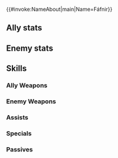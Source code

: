 {{#invoke:NameAbout|main|Name=Fáfnir}}{{HeroPage Tabs}}
{{Hero Infobox
|Name=Fáfnir
|Title=King of Desolation
|Origin=Fire Emblem Heroes
|Gender=Male
|WeaponType=Blue Lance
|MoveType=Cavalry
|actorEN=Griffin Puatu
|actorJP=加藤和樹
|artist=コザキユースケ
|additionDate=2021-01-07
|releaseDate=May 8, 2025
|cv1=0
|cv2=500200
|Person=Fáfnir
|Properties=limited,ghb
|description=King of Niðavellir who rose from his station as a lowly soldier. Remembers nothing of his past.
|TagID=ファフニール
|InternalID=1241
|EnemyInternalID=60
}}
==Ally stats==
{{Stats Page|noheader=1
|Lv1HP=18|Lv1ATK=9|Lv1SPD=12|Lv1DEF=11|Lv1RES=3
|GRHP=50|GRATK=90|GRSPD=80|GRDEF=60|GRRES=35
}}
==Enemy stats==
{{Stats Page/Enemy|noheader=1
|Lv1HP=18|Lv1ATK=8|Lv1SPD=11|Lv1DEF=9|Lv1RES=3
|GRHP=50|GRATK=70|GRSPD=60|GRDEF=65|GRRES=30
}}
==Skills==
===Ally Weapons===
{{Weapons Table
|weapon1=Iron Lance
|weapon1Default=1
|weapon1Unlock=1
|weapon2=Steel Lance
|weapon2Default=2
|weapon2Unlock=2
|weapon3=Silver Lance
|weapon3Default=4
|weapon3Unlock=3
|weapon4=Iron Hreiðmarr
|weapon4Default=5
|weapon4Unlock=5
}}
===Enemy Weapons===
{{Weapons Table/enemy
|weapon4=Hreiðmarr
}}
===Assists===
{{Assists Table}}
===Specials===
{{Specials Table
|special1=Dragon Gaze
|special1Default=4
|special1Unlock=3
|special2=Dragon Fang
|special2Unlock=4
}}
===Passives===
{{Passives Table
|passiveB1=Lull Spd/Def 1
|passiveB2=Lull Spd/Def 2
|passiveB3=Lull Spd/Def 3
|passiveB1Unlock=3
|passiveB2Unlock=4
|passiveB3Unlock=5
|passiveC1=Rouse Atk/Spd 1
|passiveC2=Rouse Atk/Spd 2
|passiveC3=Rouse Atk/Spd 3
|passiveC1Unlock=1
|passiveC2Unlock=2
|passiveC3Unlock=4
}}
{{Heroes Navbox}}
{{Enemies Navbox}}